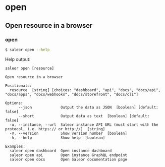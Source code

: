# open

## Open resource in a browser

### open

```sh
$ saleor open --help
```

Help output:

```
saleor open [resource]

Open resource in a browser

Positionals:
  resource  [string] [choices: "dashboard", "api", "docs", "docs/api", "docs/apps", "docs/webhooks", "docs/storefront", "docs/cli"]

Options:
      --json             Output the data as JSON  [boolean] [default: false]
      --short            Output data as text  [boolean] [default: false]
  -u, --instance, --url  Saleor instance API URL (must start with the protocol, i.e. https:// or http://)  [string]
  -V, --version          Show version number  [boolean]
  -h, --help             Show help  [boolean]

Examples:
  saleor open dashboard  Open instance dashboard
  saleor open api        Open instance GraphQL endpoint
  saleor open docs       Open Saleor documentation page
```
